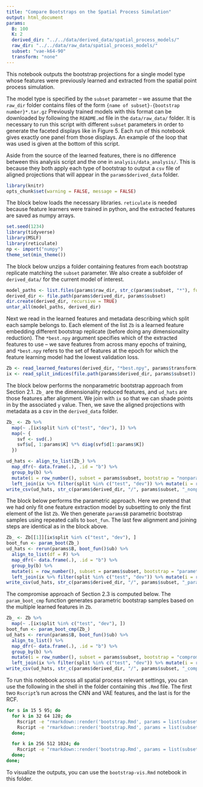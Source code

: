 ```yaml
---
title: "Compare Bootstraps on the Spatial Process Simulation"
output: html_document
params:
  B: 100
  K: 2
  derived_dir: "../../data/derived_data/spatial_process_models/"
  raw_dir: "../../data/raw_data/spatial_process_models/"
  subset: "vae-k64-90"
  transform: "none"
---
```


This notebook outputs the bootstrap projections for a single model type whose
features were previously learned and extracted from the spatial point process
simulation.

The model type is specified by the `subset` parameter -- we assume that
the `raw_dir` folder contains files of the form `{name of subset}-{bootstrap
number}*.tar.gz` Previously trained models with this format can be downloaded by
following the `README.md` file in the `data/raw_data/` folder. It is necessary
to run this script with different `subset` parameters in order to generate the
faceted displays like in Figure 5. Each run of this notebook gives exactly one
panel from those displays. An example of the loop that was used is given at the
bottom of this script.

Aside from the source of the learned features, there is no difference between
this analysis script and the one in `analysis/data_analysis/`. This is because
they both apply each type of bootstrap to output a `csv` file of aligned
projections that will appear in the `params$derived_data` folder.

```r
library(knitr)
opts_chunk$set(warning = FALSE, message = FALSE)
```

The block below loads the necessary libraries. `reticulate` is needed because
feature learners were trained in python, and the extracted features are saved as
numpy arrays.

```r
set.seed(1234)
library(tidyverse)
library(MSLF)
library(reticulate)
np <- import("numpy")
theme_set(min_theme())
```

The block below unzips a folder containing features from each bootstrap
replicate matching the `subset` parameter. We also create a subfolder of
`derived_data/` for the current model of interest.

```r
model_paths <- list.files(params$raw_dir, str_c(params$subset, "*"), full = TRUE)
derived_dir <- file.path(params$derived_dir, params$subset)
dir.create(derived_dir, recursive = TRUE)
untar_all(model_paths, derived_dir)
```
Next we read in the learned features and metadata describing which split each
sample belongs to. Each element of the list `Zb` is a learned feature embedding
different bootstrap replicate (before doing any dimensionality reduction). The
`*best.npy` argument specifies which of the extracted features to use -- we save
features from across many epochs of training, and `*best.npy` refers to the set
of features at the epoch for which the feature learning model had the lowest
validation loss.

```r
Zb <- read_learned_features(derived_dir, "*best.npy", params$transform)
ix <- read_split_indices(file.path(params$derived_dir, params$subset))
```

The block below performs the nonparametric bootstrap approach from Section 2.1.
`Zb_` are the dimensionality reduced features, and `ud_hats` are those features
after alignment. We join with `ix` so that we can shade points in by the
associated `y` value. Then, we save the aligned projections with metadata as a
csv in the `derived_data` folder.

```r
Zb_ <- Zb %>%
  map(~ .[ix$split %in% c("test", "dev"), ]) %>%
  map(~ {
    svf <- svd(.) 
    svf$u[, 1:params$K] %*% diag(svf$d[1:params$K])
  })

ud_hats <- align_to_list(Zb_) %>%
  map_dfr(~ data.frame(.), .id = "b") %>%
  group_by(b) %>%
  mutate(i = row_number(), subset = params$subset, bootstrap = "nonparametric") %>%
  left_join(ix %>% filter(split %in% c("test", "dev")) %>% mutate(i = row_number()))
write_csv(ud_hats, str_c(params$derived_dir, "/", params$subset, "_nonparametric.csv"))
```

The block below performs the parametric approach. Here we pretend that we had
only fit one feature extraction model by subsetting to only the first element of
the list `Zb`. We then generate `params$B` parametric bootstrap samples using
repeated calls to `boot_fun`. The last few alignment and joining steps are
identical as in the block above.

```r
Zb_ <- Zb[[1]][ix$split %in% c("test", "dev"), ]
boot_fun <- param_boot(Zb_)
ud_hats <- rerun(params$B, boot_fun()$ub) %>%
  align_to_list(df = F) %>%
  map_dfr(~ data.frame(.), .id = "b") %>%
  group_by(b) %>%
  mutate(i = row_number(), subset = params$subset, bootstrap = "parametric") %>%
  left_join(ix %>% filter(split %in% c("test", "dev")) %>% mutate(i = row_number()))
write_csv(ud_hats, str_c(params$derived_dir, "/", params$subset, "_parametric.csv"))
```

The compromise approach of Section 2.3 is computed below. The `param_boot_cmp`
function generates parametric bootstrap samples based on the multiple learned
features in `Zb`.

```r
Zb_ <- Zb %>%
  map(~ .[ix$split %in% c("test", "dev"), ])
boot_fun <- param_boot_cmp(Zb_)
ud_hats <- rerun(params$B, boot_fun()$ub) %>%
  align_to_list() %>%
  map_dfr(~ data.frame(.), .id = "b") %>%
  group_by(b) %>%
  mutate(i = row_number(), subset = params$subset, bootstrap = "compromise") %>%
  left_join(ix %>% filter(split %in% c("test", "dev")) %>% mutate(i = row_number()))
write_csv(ud_hats, str_c(params$derived_dir, "/", params$subset, "_compromise.csv"))
```

To run this notebook across all spatial process relevant settings, you can use
the following in the shell in the folder containing this `.Rmd` file. The first
two `Rscript`'s run across the CNN and VAE features, and the last is for the
RCF.

```sh
for s in 15 5 95; do
  for k in 32 64 128; do
    Rscript -e "rmarkdown::render('bootstrap.Rmd', params = list(subset='cnn-k${k}-${s}', transform='log'))"
    Rscript -e "rmarkdown::render('bootstrap.Rmd', params = list(subset='vae-k${k}-${s}')"
  done;

  for k in 256 512 1024; do
    Rscript -e "rmarkdown::render('bootstrap.Rmd', params = list(subset='rcf-k${k}-${s}')"
  done;
done;
```

To visualize the outputs, you can use the `bootstrap-vis.Rmd` notebook in this
folder.